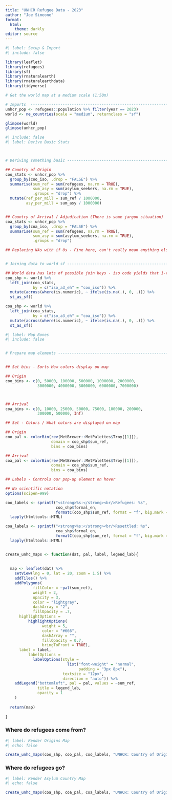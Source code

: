 ```yaml
---
title: "UNHCR Refugee Data - 2023"
author: "Joe Simeone"
format: 
  html:
    theme: darkly
editor: source
---
```




```r
#| label: Setup & Import
#| include: false

library(leaflet)
library(refugees)
library(sf)
library(rnaturalearth)
library(rnaturalearthdata)
library(tidyverse)

# Get the world map at a medium scale (1:50m)

# Imports  ----------------------------------------------------------------
unhcr_pop <- refugees::population %>% filter(year == 2023)
world <- ne_countries(scale = "medium", returnclass = "sf")

glimpse(world)
glimpse(unhcr_pop)

```

```r
#| include: false
#| label: Derive Basic Stats



# Deriving something basic ------------------------------------------------

## Country of Origin
coo_stats <- unhcr_pop %>% 
  group_by(coo_iso, .drop = "FALSE") %>% 
  summarise(sum_ref = sum(refugees, na.rm = TRUE),
            sum_asy = sum(asylum_seekers, na.rm = TRUE),
            .groups = "drop") %>% 
  mutate(ref_per_mill = sum_ref / 1000000,
         asy_per_mill = sum_asy / 1000000)


## Country of Arrival / Adjudication (There is some jargon situation)
coa_stats <- unhcr_pop %>% 
  group_by(coa_iso, .drop = "FALSE") %>% 
  summarise(sum_ref = sum(refugees, na.rm = TRUE),
            sum_asy = sum(asylum_seekers, na.rm = TRUE),
            .groups = "drop")

## Replacing NAs with if 0s - Fine here, can't really mean anything else


# Joining data to world sf ------------------------------------------------

## World data has lots of possible join keys - iso code yields that 1-to-1
coo_shp <- world %>% 
  left_join(coo_stats,
            by = c("iso_a3_eh" = "coo_iso")) %>% 
  mutate(across(where(is.numeric), ~ ifelse(is.na(.), 0, .))) %>% 
  st_as_sf()

coa_shp <- world %>% 
  left_join(coa_stats,
            by = c("iso_a3_eh" = "coa_iso")) %>% 
  mutate(across(where(is.numeric), ~ ifelse(is.na(.), 0, .))) %>% 
  st_as_sf()

```

```r
#| label: Map Bones
#| include: false


# Prepare map elements ----------------------------------------------------


## Set bins - Sorts How colors display on map

## Origin
coo_bins <- c(0, 50000, 100000, 500000, 1000000, 2000000, 
              3000000, 4000000, 5000000, 6000000, 7000000)



## Arrival
coa_bins <- c(0, 10000, 25000, 50000, 75000, 100000, 200000,
              300000, 500000, Inf)

## Set - Colors / What colors are displayed on map

## Origin
coo_pal <- colorBin(rev(MetBrewer::MetPalettes$Troy[[1]]),
                    domain = coo_shp$sum_ref,
                    bins = coo_bins)

## Arrival
coa_pal <- colorBin(rev(MetBrewer::MetPalettes$Troy[[1]]),
                    domain = coa_shp$sum_ref,
                    bins = coa_bins)

## Labels - Controls our pop-up element on hover

## No scientific notation 
options(scipen=999)

coo_labels <- sprintf("<strong>%s:</strong><br/>Refugees: %s",
                      coo_shp$formal_en,
                      formatC(coo_shp$sum_ref, format = "f", big.mark = ",", digits = 0)) %>%
  lapply(htmltools::HTML)

coa_labels <- sprintf("<strong>%s:</strong><br/>Resettled: %s",
                      coa_shp$formal_en,
                      formatC(coa_shp$sum_ref, format = "f", big.mark = ",", digits = 0)) %>%
  lapply(htmltools::HTML)


create_unhc_maps <- function(dat, pal, label, legend_lab){
  
  
  map <- leaflet(dat) %>%
    setView(lng = 0, lat = 20, zoom = 1.5) %>% 
    addTiles() %>%
    addPolygons(
            fillColor = ~pal(sum_ref),
            weight = 2,
            opacity = 3,
            color = "lightgray",
            dashArray = "2",
            fillOpacity = .7,
      highlightOptions =
          highlightOptions(
                weight = 5,
                color = "#666",
                dashArray = "",
                fillOpacity = 0.7,
                bringToFront = TRUE),
      label = label,
          labelOptions =
            labelOptions(style =
                           list("font-weight" = "normal",
                                padding = "3px 8px"),
                         textsize = "12px",
                         direction = "auto")) %>% 
    addLegend("bottomleft", pal = pal, values = ~sum_ref,
              title = legend_lab,
              opacity = 1
    )
  
  return(map)
  
}


```


::: {.panel-tabset}

### Where do refugees come from?

```r
#| label: Render Origins Map
#| echo: false

create_unhc_maps(coo_shp, coo_pal, coo_labels, "UNHCR: Country of Origin (2023)")

```

### Where do refugees go?


```r
#| label: Render Asylum Country Map
#| echo: false

create_unhc_maps(coa_shp, coa_pal, coa_labels, "UNHCR: Country of Origin (2023)")

```
:::
